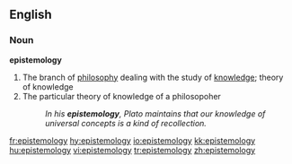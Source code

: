 ==English==

===Noun===
'''epistemology'''

# The branch of [[philosophy]] dealing with the study of [[knowledge]]; theory of knowledge
# The particular theory of knowledge of a philosopoher
#:''In his '''epistemology''', Plato maintains that our knowledge of universal concepts is a kind of recollection.''
[[fr:epistemology]]
[[hy:epistemology]]
[[io:epistemology]]
[[kk:epistemology]]
[[hu:epistemology]]
[[vi:epistemology]]
[[tr:epistemology]]
[[zh:epistemology]]